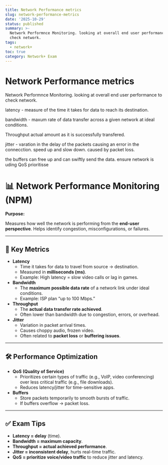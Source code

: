```yaml
---
title: Network Performance metrics
slug: network-performance-metrics
date: '2025-10-29'
status: published
summary: >-
  Network Performnce Monitoring. looking at overall end user performance to
  check network.
tags:
  - network+
toc: true
category: Network+ Exam
---
```


# Network Performance metrics

Network Performnce Monitoring. looking at overall end user performance to check network. 

latency - measure of the time it takes for data to reach its destination. 

bandwidth - maxum rate of data transfer across a given network at ideal conditions. 

Throughput actual amount as it is successfully transfered. 

jitter - varation in the delay of the packets causing an error in the connecction. speed up and slow down. caused by packet loss. 

the buffers can free up and can swiftly send the data. ensure network is uding QoS prioritisse 

# 📊 Network Performance Monitoring (NPM)

**Purpose:**

Measures how well the network is performing from the **end-user perspective**. Helps identify congestion, misconfigurations, or failures.

---

## 🔑 Key Metrics

- **Latency**
    - Time it takes for data to travel from source → destination.
    - Measured in **milliseconds (ms)**.
    - Example: High latency = slow video calls or lag in games.
- **Bandwidth**
    - The **maximum possible data rate** of a network link under ideal conditions.
    - Example: ISP plan “up to 100 Mbps.”
- **Throughput**
    - The **actual data transfer rate achieved**.
    - Often lower than bandwidth due to congestion, errors, or overhead.
- **Jitter**
    - Variation in packet arrival times.
    - Causes choppy audio, frozen video.
    - Often related to **packet loss** or **buffering issues**.

---

## 🛠️ Performance Optimization

- **QoS (Quality of Service)**
    - Prioritizes certain types of traffic (e.g., VoIP, video conferencing) over less critical traffic (e.g., file downloads).
    - Reduces latency/jitter for time-sensitive apps.
- **Buffers**
    - Store packets temporarily to smooth bursts of traffic.
    - If buffers overflow → packet loss.

---

## ✅ Exam Tips

- **Latency = delay** (time).
- **Bandwidth = maximum capacity**.
- **Throughput = actual achieved performance**.
- **Jitter = inconsistent delay**, hurts real-time traffic.
- **QoS = prioritize voice/video traffic** to reduce jitter and latency.
